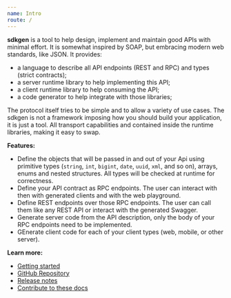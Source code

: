 ```yaml
---
name: Intro
route: /
---
```


**sdkgen** is a tool to help design, implement and maintain good APIs with minimal effort. It is somewhat inspired by SOAP, but embracing modern web standards, like JSON. It provides:

- a language to describe all API endpoints (REST and RPC) and types (strict contracts);
- a server runtime library to help implementing this API;
- a client runtime library to help consuming the API;
- a code generator to help integrate with those libraries;

The protocol itself tries to be simple and to allow a variety of use cases. The sdkgen is not a framework imposing how you should build your application, it is just a tool. All transport capabilities and contained inside the runtime libraries, making it easy to swap.

**Features:**

- Define the objects that will be passed in and out of your Api using primitive types (`string`, `int`, `bigint`, `date`, `uuid`, `xml`, and so on), arrays, enums and nested structures. All types will be checked at runtime for correctness.
- Define your API contract as RPC endpoints. The user can interact with then with generated clients and with the web playground.
- Define REST endpoints over those RPC endpoints. The user can call them like any REST API or interact with the generated Swagger.
- Generate server code from the API description, only the body of your RPC endpoints need to be implemented.
- GEnerate client code for each of your client types (web, mobile, or other server).

**Learn more:**

- [Getting started](/getting-started-first-nodejs-server)
- [GitHub Repository](https://github.com/sdkgen/sdkgen)
- [Release notes](https://github.com/sdkgen/sdkgen)
- [Contribute to these docs](https://github.com/sdkgen/sdkgen.github.io)
